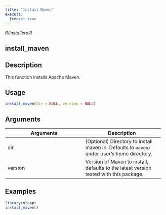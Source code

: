 ```yaml
---
title: "Install Maven"
execute:
  freeze: true
---
```


*R/installers.R*

## install_maven

## Description
This function installs Apache Maven. 


## Usage
```r
install_maven(dir = NULL, version = NULL) 
```

## Arguments
|Arguments|Description|
|---|---|
| dir | (Optional) Directory to install maven in. Defaults to `maven/` under user's home directory. |
| version | Version of Maven to install, defaults to the latest version tested with this package. |





## Examples
```r
library(mleap)
install_maven() 
```



